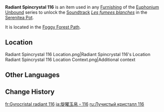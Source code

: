 {{Item Infobox
|id          = 141216
|image       = Item Radiant Spincrystal.png
|type        = Adventure Items
|group       = Radiant Spincrystals
|group2      = Fontaine Spincrystals
|quality     = 4
|invCategory = Precious Items
|description = This wondrous crystal contains a certain rhythm, like something beautiful woven from delicate silk. These items can be found throughout the mainland or from merchants who collect curios. The tune held within this crystal can be revivified in your Serenitea Pot using either "[[Euphonium Unbound: Winding]]" or "[[Euphonium Unbound: Soaring]]." The tune contained within this [[Radiant Spincrystal]] is "[[Les fumees blanches]]."
|source1     = [[Foggy Forest Path]]
|track       = Les fumees blanches
}}
'''Radiant Spincrystal 116''' is an item used in any [[Furnishing]] of the [[Euphonium Unbound]] series to unlock the [[Soundtrack]] ''[[Les fumees blanches]]'' in the [[Serenitea Pot]].

It is located in the [[Foggy Forest Path]].

==Location==
<gallery>
Radiant Spincrystal 116 Location.png|Radiant Spincrystal 116's Location
Radiant Spincrystal 116 Location Context.png|Additional context
</gallery>

==Other Languages==
{{Other Languages
|default_hidden = 1
|en      = Radiant Spincrystal 116
|zhs     = 旋曜玉帛・其一百一十六
|zhs_rm  = 
|zht     = 旋曜玉帛・其一百一十六
|zht_rm  = 
|ja      = 旋曜玉帛・116
|ja_rm   = Sen'you Gyokuhaku - Hyakujuuroku
|ko      = 빛나는 결정・116
|ko_rm   = 
|es      = Girocristal radiante (116)
|fr      = Gyrocristal radiant 116
|ru      = Лучистый кристалл 116
|th      = Radiant Spincrystal 116
|vi      = Ngọc Thạch Âm Vang 116
|de      = Strahlender Drehkristall CXVI
|id      = Radiant Spincrystal 116
|pt      = Cristal Rodopiante Radiante 116
|tr      = Parlak Burgu Kristal 116
|it      = Voltacristallo radioso 116
}}

==Change History==
{{Change History|4.2}}

[[fr:Gyrocristal radiant 116]]
[[ja:旋曜玉帛・116]]
[[ru:Лучистый кристалл 116]]